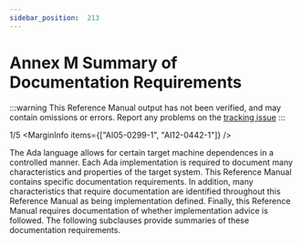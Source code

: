 ```yaml
---
sidebar_position:  213
---
```


# Annex M Summary of Documentation Requirements

:::warning
This Reference Manual output has not been verified,
and may contain omissions or errors.
Report any problems on the [tracking issue](https://github.com/ada-lang-io/ada-lang-io/issues/20)
:::


<MarginText>1/5</MarginText>
<MarginInfo items={["AI05-0299-1", "AI12-0442-1"]} />
<p>The Ada language allows for certain target machine dependences in a controlled manner. Each Ada implementation is required to document many characteristics and properties of the target system. This Reference Manual contains specific documentation requirements. In addition, many characteristics that require documentation are identified throughout this Reference Manual as being implementation defined. Finally, this Reference Manual requires documentation of whether implementation advice is followed. The following subclauses provide summaries of these documentation requirements. <br /></p>

